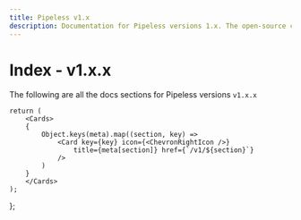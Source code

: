 ```yaml
---
title: Pipeless v1.x
description: Documentation for Pipeless versions 1.x. The open-source computer vision framework
---
```


# Index - v1.x.x


The following are all the docs sections for Pipeless versions `v1.x.x`

    return (
        <Cards>
        {
            Object.keys(meta).map((section, key) =>
                <Card key={key} icon={<ChevronRightIcon />}
                    title={meta[section]} href={`/v1/${section}`}
                />
            )
        }
        </Cards>
    );
};

<Index />

